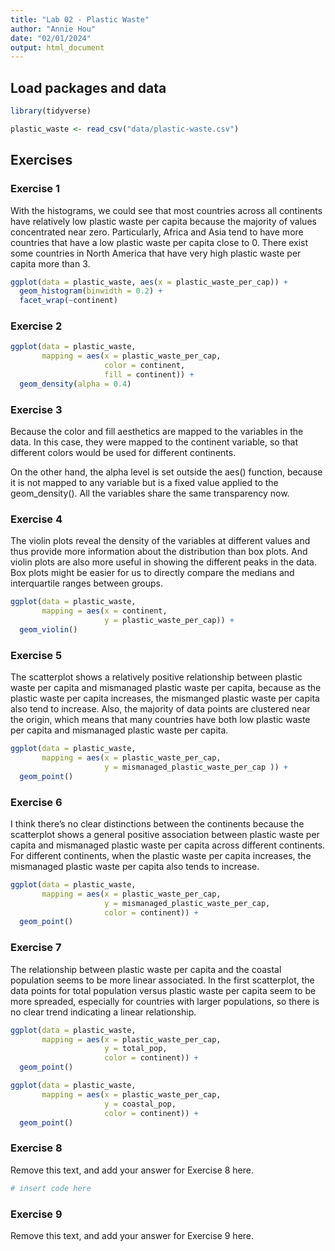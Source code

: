 ```yaml
---
title: "Lab 02 - Plastic Waste"
author: "Annie Hou"
date: "02/01/2024"
output: html_document
---
```


## Load packages and data

```r
library(tidyverse) 
```

```r
plastic_waste <- read_csv("data/plastic-waste.csv")
```

## Exercises

### Exercise 1

With the histograms, we could see that most countries across all continents have relatively low plastic waste per capita because the majority of values concentrated near zero. Particularly, Africa and Asia tend to have more countries that have a low plastic waste per capita close to 0. There exist some countries in North America that have very high plastic waste per capita more than 3.

```r
ggplot(data = plastic_waste, aes(x = plastic_waste_per_cap)) +
  geom_histogram(binwidth = 0.2) +
  facet_wrap(~continent)
```

### Exercise 2

```r
ggplot(data = plastic_waste, 
       mapping = aes(x = plastic_waste_per_cap, 
                     color = continent, 
                     fill = continent)) +
  geom_density(alpha = 0.4)
```

### Exercise 3

Because the color and fill aesthetics are mapped to the variables in the data. In this case, they were mapped to the continent variable, so that different colors would be used for different continents.

On the other hand, the alpha level is set outside the aes() function, because it is not mapped to any variable but is a fixed value applied to the geom_density(). All the variables share the same transparency now.

### Exercise 4

The violin plots reveal the density of the variables at different values and thus provide more information about the distribution than box plots. And violin plots are also more useful in showing the different peaks in the data. Box plots might be easier for us to directly compare the medians and interquartile ranges between groups.

```r
ggplot(data = plastic_waste, 
       mapping = aes(x = continent, 
                     y = plastic_waste_per_cap)) +
  geom_violin()
```

### Exercise 5

The scatterplot shows a relatively positive relationship between plastic waste per capita and mismanaged plastic waste per capita, because as the plastic waste per capita increases, the mismanged plastic waste per capita also tend to increase. Also, the majority of data points are clustered near the origin, which means that many countries have both low plastic waste per capita and mismanaged plastic waste per capita.

```r
ggplot(data = plastic_waste, 
       mapping = aes(x = plastic_waste_per_cap, 
                     y = mismanaged_plastic_waste_per_cap )) +
  geom_point()
```

### Exercise 6

I think there's no clear distinctions between the continents because the scatterplot shows a general positive association between plastic waste per capita and mismanaged plastic waste per capita across different continents. For different continents, when the plastic waste per capita increases, the mismanaged plastic waste per capita also tends to increase.

```r
ggplot(data = plastic_waste, 
       mapping = aes(x = plastic_waste_per_cap, 
                     y = mismanaged_plastic_waste_per_cap,
                     color = continent)) +
  geom_point()
```

### Exercise 7

The relationship between plastic waste per capita and the coastal population seems to be more linear associated. In the first scatterplot, the data points for total population versus plastic waste per capita seem to be more spreaded, especially for countries with larger populations, so there is no clear trend indicating a linear relationship.

```r
ggplot(data = plastic_waste, 
       mapping = aes(x = plastic_waste_per_cap, 
                     y = total_pop,
                     color = continent)) +
  geom_point()
```

```r
ggplot(data = plastic_waste, 
       mapping = aes(x = plastic_waste_per_cap, 
                     y = coastal_pop,
                     color = continent)) +
  geom_point()
```

### Exercise 8

Remove this text, and add your answer for Exercise 8 here.

```r
# insert code here
```

### Exercise 9

Remove this text, and add your answer for Exercise 9 here.

